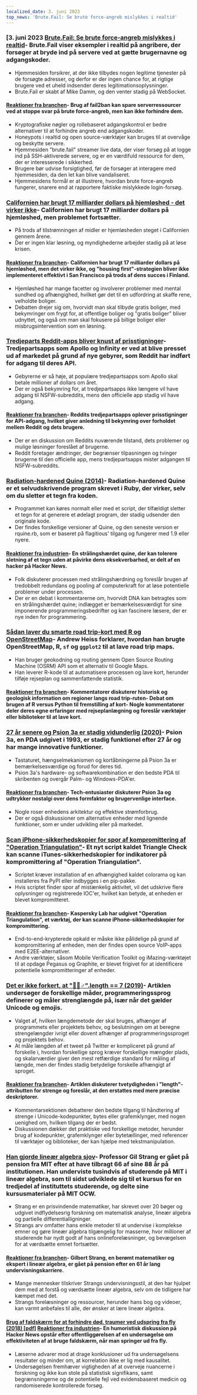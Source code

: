 ```yaml
---
localized_date: 3. juni 2023
top_news: 'Brute.Fail: Se brute force-angreb mislykkes i realtid'
---
```




<CallToAction />

<Steps>

### [3. juni 2023 [Brute.Fail: Se brute force-angreb mislykkes i realtid](https://brute.fail/)- Brute.Fail viser eksempler i realtid på angribere, der forsøger at bryde ind på servere ved at gætte brugernavne og adgangskoder.

- Hjemmesiden forsikrer, at der ikke tilbydes nogen legitime tjenester på de forsøgte adresser, og derfor er der ingen chance for, at rigtige brugere ved et uheld indsender deres legitimationsoplysninger.
- Brute.Fail er skabt af Mike Damm, og den venter stadig på WebSocket.

#### [Reaktioner fra branchen](http://news.ycombinator.com/item?id=36169954)- Brug af fail2ban kan spare serverressourcer ved at stoppe svar på brute force-angreb, men kan ikke forhindre dem.

- Kryptografiske nøgler og rollebaseret adgangskontrol er bedre alternativer til at forhindre angreb end adgangskoder.
- Honeypots i realtid og open source-værktøjer kan bruges til at overvåge og beskytte servere.
- Hjemmesiden "brute.fail" streamer live data, der viser forsøg på at logge ind på SSH-aktiverede servere, og er en værdifuld ressource for dem, der er interesserede i sikkerhed.
- Brugere bør udvise forsigtighed, før de forsøger at interagere med hjemmesiden, da den let kan blive vandaliseret.
- Hjemmesidens formål er at illustrere, hvordan brute force-angreb fungerer, snarere end at rapportere faktiske mislykkede login-forsøg.

### [Californien har brugt 17 milliarder dollars på hjemløshed - det virker ikke](https://www.wsj.com/articles/california-homeless-population-oakland-wood-street-encampment-78d42cc3)- Californien har brugt 17 milliarder dollars på hjemløshed, men problemet fortsætter.

- På trods af tilstrømningen af midler er hjemløsheden steget i Californien gennem årene.
- Der er ingen klar løsning, og myndighederne arbejder stadig på at løse krisen.

#### [Reaktioner fra branchen](http://news.ycombinator.com/item?id=36162154)- Californien har brugt 17 milliarder dollars på hjemløshed, men det virker ikke, og "housing first"-strategien bliver ikke implementeret effektivt i San Francisco på trods af dens succes i Finland.

- Hjemløshed har mange facetter og involverer problemer med mental sundhed og afhængighed, hvilket gør det til en udfordring at skaffe rene, velholdte boliger.
- Debatten drejer sig om, hvorvidt man skal tilbyde gratis boliger, med bekymringer om frygt for, at offentlige boliger og "gratis boliger" bliver udnyttet, og også om man skal fokusere på billige boliger eller misbrugsintervention som en løsning.

### [Tredjeparts Reddit-apps bliver knust af prisstigninger](https://kotaku.com/reddit-third-party-3rd-apps-pricing-crush-ios-android-1850493992)- Tredjepartsapps som Apollo og Infinity er ved at blive presset ud af markedet på grund af nye gebyrer, som Reddit har indført for adgang til deres API.

- Gebyrerne er så høje, at populære tredjepartsapps som Apollo skal betale millioner af dollars om året.
- Der er også bekymring for, at tredjepartsapps ikke længere vil have adgang til NSFW-subreddits, mens den officielle app stadig vil have adgang.

#### [Reaktioner fra branchen](http://news.ycombinator.com/item?id=36162235)- Reddits tredjepartsapps oplever prisstigninger for API-adgang, hvilket giver anledning til bekymring over forholdet mellem Reddit og dets brugere.

- Der er en diskussion om Reddits nuværende tilstand, dets problemer og mulige løsninger foreslået af brugerne.
- Reddit foretager ændringer, der begrænser tilpasningen og tvinger brugerne til den officielle app, mens tredjepartsapps mister adgangen til NSFW-subreddits.

### [Radiation-hardened Quine (2014)](https://github.com/mame/radiation-hardened-quine)- Radiation-hardened Quine er et selvudskrivende program skrevet i Ruby, der virker, selv om du sletter et tegn fra koden.

- Programmet kan køres normalt eller med et script, der tilfældigt sletter et tegn for at generere et ødelagt program, der stadig udsender den originale kode.
- Der findes forskellige versioner af Quine, og den seneste version er rquine.rb, som er baseret på flagitious' tilgang og fungerer med 1.9 eller nyere.

#### [Reaktioner fra industrien](http://news.ycombinator.com/item?id=36162164)- En strålingshærdet quine, der kan tolerere sletning af et tegn uden at påvirke dens eksekverbarhed, er delt af en hacker på Hacker News.

- Folk diskuterer processen med strålingshærdning og foreslår brugen af tredobbelt redundans og pooling af computerkraft for at løse potentielle problemer under processen.
- Der er en debat i kommentarerne om, hvorvidt DNA kan betragtes som en strålingshærdet quine; indlægget er bemærkelsesværdigt for sine imponerende programmeringsbedrifter og kan fascinere læsere, der er nye inden for programmering.

### [Sådan laver du smarte road trip-kort med R og OpenStreetMap](https://www.andrewheiss.com/blog/2023/06/01/geocoding-routing-openstreetmap-r/)- Andrew Heiss forklarer, hvordan han brugte OpenStreetMap, R, `sf` og `ggplot2` til at lave road trip maps.

- Han bruger geokodning og routing gennem Open Source Routing Machine (OSRM) API som et alternativ til Google Maps.
- Han leverer R-kode til at automatisere processen og lave kort, herunder tilføje rejseplan og sammenfattende statistik.

#### [Reaktioner fra branchen](http://news.ycombinator.com/item?id=36159864)- Kommentatorer diskuterer historisk og geologisk information om regioner langs road trip-ruten- Debat om brugen af R versus Python til fremstilling af kort- Nogle kommentatorer deler deres egne erfaringer med rejseplanlægning og foreslår værktøjer eller biblioteker til at lave kort.

### [27 år senere og Psion 3a er stadig vidunderlig (2020)](https://mcgst.com/2020/12/01/27-years-later-and-the-psion-3a-is-still-wonderful/)- Psion 3a, en PDA udgivet i 1993, er stadig funktionel efter 27 år og har mange innovative funktioner.

- Tastaturet, hængselmekanismen og kortåbningerne på Psion 3a er bemærkelsesværdige og forud for deres tid.
- Psion 3a's hardware- og softwarekombination er den bedste PDA til skribenten og overgår Palm- og Windows-PDA'er.

#### [Reaktioner fra branchen](http://news.ycombinator.com/item?id=36162265)- Tech-entusiaster diskuterer Psion 3a og udtrykker nostalgi over dens formfaktor og brugervenlige interface.

- Nogle roser enhedens arkitektur og effektive strømforbrug.
- Der er også diskussioner om alternative enheder med lignende funktioner, som er under udvikling eller på markedet.

### [Scan iPhone-sikkerhedskopier for spor af kompromittering af "Operation Triangulation"](https://github.com/KasperskyLab/triangle_check)- Et nyt script kaldet Triangle Check kan scanne iTunes-sikkerhedskopier for indikatorer på kompromittering af "Operation Triangulation".

- Scriptet kræver installation af en afhængighed kaldet colorama og kan installeres fra PyPI eller indbygges i en pip-pakke.
- Hvis scriptet finder spor af mistænkelig aktivitet, vil det udskrive flere oplysninger og registrerede IOC'er, hvilket kan betyde, at enheden er blevet kompromitteret.

#### [Reaktioner fra branchen](http://news.ycombinator.com/item?id=36164340)- Kaspersky Lab har udgivet "Operation Triangulation", et værktøj, der kan scanne iPhone-sikkerhedskopier for kompromittering.

- End-to-end-krypterede opkald er måske ikke pålidelige på grund af kompromittering af enheden, men der findes open source VoIP-apps med E2EE-alternativer.
- Andre værktøjer, såsom Mobile Verification Toolkit og iMazing-værktøjet til at opdage Pegasus og Graphite, er blevet frigivet for at identificere potentielle kompromitteringer af enheder.

### [Det er ikke forkert, at "🤦🏼♂".length == 7 (2019)](https://hsivonen.fi/string-length/)- Artiklen undersøger de forskellige måder, programmeringssprog definerer og måler strenglængde på, især når det gælder Unicode og emojis.

- Valget af, hvilken længdemetode der skal bruges, afhænger af programmets eller projektets behov, og beslutningen om at beregne strengelængder ivrigt eller dovent afhænger af programmeringssproget og projektets behov.
- At måle længden af et tweet på Twitter er kompliceret på grund af forskelle i, hvordan forskellige sprog kræver forskellige mængder plads, og skalarværdier giver den mest retfærdige standard for måling af længde, men der findes stadig betydelige forskelle afhængigt af sproget.

#### [Reaktioner fra branchen](http://news.ycombinator.com/item?id=36159443)- Artiklen diskuterer tvetydigheden i "length"-attributten for strenge og foreslår, at den erstattes med mere præcise deskriptorer.

- Kommentarsektionen debatterer den bedste tilgang til håndtering af strenge i Unicode-kodepunkter, bytes eller grafemklynger, med nogen uenighed om, hvilken tilgang der er bedst.
- Diskussionen dækker det praktiske ved forskellige metoder, herunder brug af kodepunkter, grafemklynger eller bytetællinger, med referencer til værktøjer og biblioteker, der kan hjælpe med tekstmanipulation.

### [Han gjorde lineær algebra sjov](https://news.mit.edu/2023/gilbert-strang-made-linear-algebra-fun-0531)- Professor Gil Strang er gået på pension fra MIT efter at have tilbragt 66 af sine 88 år på institutionen. Han underviste tusindvis af studerende på MIT i lineær algebra, som til sidst udviklede sig til et kursus for en tredjedel af instituttets studerende, og delte sine kursusmaterialer på MIT OCW.

- Strang er en prisvindende matematiker, har skrevet over 20 bøger og udgivet indflydelsesrig forskning om matematisk analyse, lineær algebra og partielle differentialligninger.
- Strangs arv omfatter hans enkle metoder til at undervise i komplekse emner og gøre lineær algebra tilgængelig for masserne, hvor millioner af studerende har nydt godt af hans onlineforelæsninger, og bevægelsen for at værdsætte emnet fortsætter.

#### [Reaktioner fra branchen](http://news.ycombinator.com/item?id=36168068)- Gilbert Strang, en berømt matematiker og ekspert i lineær algebra, er gået på pension efter en 61 år lang undervisningskarriere.

- Mange mennesker tilskriver Strangs undervisningsstil, at den har hjulpet dem med at forstå og værdsætte lineær algebra, selv om de tidligere har kæmpet med det.
- Strangs forelæsninger og ressourcer, herunder hans bog og videoer, kan varmt anbefales til alle, der ønsker at lære lineær algebra.

#### [Brug af faldskærm for at forhindre død, traumer ved udspring fra fly (2018) [pdf]](https://www.bmj.com/content/bmj/363/bmj.k5094.full.pdf) [Reaktioner fra industrien](http://news.ycombinator.com/item?id=36161175)- En humoristisk diskussion på Hacker News opstår efter offentliggørelsen af en undersøgelse om effektiviteten af at bruge faldskærm, når man springer ud fra fly.

- Læserne advarer mod at drage konklusioner ud fra undersøgelsens resultater og minder om, at korrelation ikke er lig med kausalitet.
- Undersøgelsen fremhæver vigtigheden af at overveje nuancerne i forskning og ikke kun stole på statistisk signifikans, samt begrænsningerne og de potentielle fejl ved evidensbaseret medicin og randomiserede kontrollerede forsøg.

</Steps>
